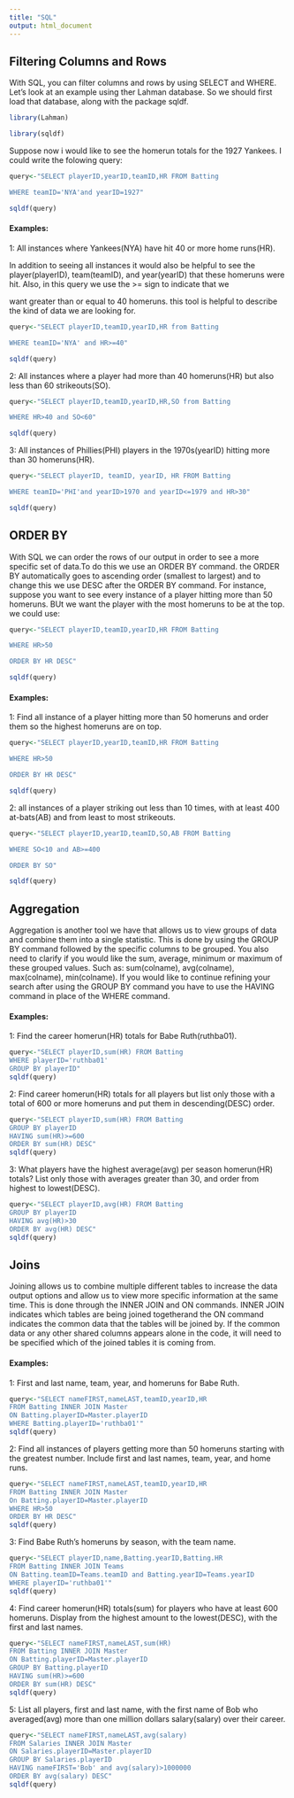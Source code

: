 ```yaml
---
title: "SQL"
output: html_document
---
```



## Filtering Columns and Rows

With SQL, you can filter columns and rows by using SELECT and WHERE. Let's look at an example using ther Lahman database. So we should first load that database, along with the package sqldf.

```r

library(Lahman)

library(sqldf)

```

Suppose now i would like to see the homerun totals for the 1927 Yankees. I could write the folowing query:

```r

query<-"SELECT playerID,yearID,teamID,HR FROM Batting

WHERE teamID='NYA'and yearID=1927"

sqldf(query)

```

#### Examples:

1: All instances where Yankees(NYA) have hit 40 or more home runs(HR).

In addition to seeing all instances it would also be helpful to see the player(playerID), team(teamID), and year(yearID) that these homeruns were hit. Also, in this query we use the >= sign to indicate that we

want greater than or equal to 40 homeruns. this tool is helpful to describe the kind of data we are looking for.

```r

query<-"SELECT playerID,teamID,yearID,HR from Batting

WHERE teamID='NYA' and HR>=40"

sqldf(query)

```

2: All instances where a player had more than 40 homeruns(HR) but also less than 60 strikeouts(SO).

```r

query<-"SELECT playerID,teamID,yearID,HR,SO from Batting

WHERE HR>40 and SO<60"

sqldf(query)

```

3: All instances of Phillies(PHI) players in the 1970s(yearID) hitting more than 30 homeruns(HR).

```r

query<-"SELECT playerID, teamID, yearID, HR FROM Batting

WHERE teamID='PHI'and yearID>1970 and yearID<=1979 and HR>30"

sqldf(query)

```

## ORDER BY

With SQL we can order the rows of our output in order to see a more specific set of data.To do this we use an ORDER BY command. the ORDER BY automatically goes to ascending order (smallest to largest) and to change this we use DESC after the ORDER BY command. For instance, suppose you want to see every instance of a player hitting more than 50 homeruns. BUt we want the player with the most homeruns to be at the top. we could use:

```r

query<-"SELECT playerID,teamID,yearID,HR FROM Batting

WHERE HR>50

ORDER BY HR DESC"

sqldf(query)

```

#### Examples:


1: Find all instance of a player hitting more than 50 homeruns and order them so the highest homeruns are on top.

```r

query<-"SELECT playerID,yearID,teamID,HR FROM Batting

WHERE HR>50

ORDER BY HR DESC"

sqldf(query)

```

2: all instances of a player striking out less than 10 times, with at least 400 at-bats(AB) and from least to most strikeouts.

```r

query<-"SELECT playerID,yearID,teamID,SO,AB FROM Batting

WHERE SO<10 and AB>=400

ORDER BY SO"

sqldf(query)

```

## Aggregation 

Aggregation is another tool we have that allows us to view groups of data and combine them into a single statistic. This is done by using the GROUP BY command followed by the specific columns to be grouped. You also need to clarify if you would like the sum, average, minimum or maximum of these grouped values. Such as: sum(colname), avg(colname), max(colname), min(colname). If you would like to continue refining your search after using the GROUP BY command you have to use the HAVING command in place of the WHERE command.

#### Examples:

1: Find the career homerun(HR) totals for Babe Ruth(ruthba01).

```r
query<-"SELECT playerID,sum(HR) FROM Batting 
WHERE playerID='ruthba01'
GROUP BY playerID"
sqldf(query)
```

2: Find career homerun(HR) totals for all players but list only those with a total of 600 or more homeruns and put them in descending(DESC) order.

```r
query<-"SELECT playerID,sum(HR) FROM Batting
GROUP BY playerID
HAVING sum(HR)>=600
ORDER BY sum(HR) DESC"
sqldf(query)
```

3: What players have the highest average(avg) per season homerun(HR) totals? List only those with averages greater than 30, and order from highest to lowest(DESC).

```r
query<-"SELECT playerID,avg(HR) FROM Batting
GROUP BY playerID
HAVING avg(HR)>30
ORDER BY avg(HR) DESC"
sqldf(query)
```


## Joins

Joining allows us to combine multiple different tables to increase the data output options and allow us to view more specific information at the same time. This is done through the INNER JOIN and ON commands. INNER JOIN indicates which tables are being joined togetherand the ON command indicates the common data that the tables will be joined by. If the common data or any other shared columns appears alone in the code, it will need to be specified which of the joined tables it is coming from.

#### Examples:

1: First and last name, team, year, and homeruns for Babe Ruth.

```r
query<-"SELECT nameFIRST,nameLAST,teamID,yearID,HR 
FROM Batting INNER JOIN Master
ON Batting.playerID=Master.playerID
WHERE Batting.playerID='ruthba01'"
sqldf(query)
```

2: Find all instances of players getting more than 50 homeruns starting with the greatest number. Include first and last names, team, year, and home runs.

```r
query<-"SELECT nameFIRST,nameLAST,teamID,yearID,HR
FROM Batting INNER JOIN Master
On Batting.playerID=Master.playerID
WHERE HR>50
ORDER BY HR DESC"
sqldf(query)
```

3: Find Babe Ruth's homeruns by season, with the team name.

```r
query<-"SELECT playerID,name,Batting.yearID,Batting.HR
FROM Batting INNER JOIN Teams
ON Batting.teamID=Teams.teamID and Batting.yearID=Teams.yearID
WHERE playerID='ruthba01'"
sqldf(query)
```

4: Find career homerun(HR) totals(sum) for players who have at least 600 homeruns. Display from the highest amount to the lowest(DESC), with the first and last names.

```r
query<-"SELECT nameFIRST,nameLAST,sum(HR)
FROM Batting INNER JOIN Master
ON Batting.playerID=Master.playerID
GROUP BY Batting.playerID
HAVING sum(HR)>=600
ORDER BY sum(HR) DESC"
sqldf(query)
```

5: List all players, first and last name, with the first name of Bob who averaged(avg) more than one million dollars salary(salary) over their career.

```r
query<-"SELECT nameFIRST,nameLAST,avg(salary)
FROM Salaries INNER JOIN Master
ON Salaries.playerID=Master.playerID
GROUP BY Salaries.playerID
HAVING nameFIRST='Bob' and avg(salary)>1000000
ORDER BY avg(salary) DESC"
sqldf(query)
```


